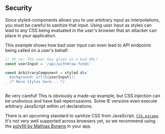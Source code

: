 ## Security

Since styled-components allows you to use arbitrary input as interpolations, you must be
careful to sanitize that input. Using user input as styles can lead to any CSS being evaluated in the user's
browser that an attacker can place in your application.

This example shows how bad user input can even lead to API endpoints being called on a user's
behalf.

```jsx
// Oh no! The user has given us a bad URL!
const userInput = '/api/withdraw-funds'

const ArbitraryComponent = styled.div`
  background: url(${userInput});
  /* More styles here... */
`
```

Be very careful! This is obviously a made-up example, but CSS injection can be unobvious and
have bad repercussions. Some IE versions even execute arbitrary JavaScript within url declarations.

There is an upcoming standard to sanitize CSS from JavaScript, [`CSS.escape`](https://developer.mozilla.org/en-US/docs/Web/API/CSS/escape). It's not very well supported across browsers yet, so we recommend using the [polyfill by Mathias Bynens](https://github.com/mathiasbynens/CSS.escape) in your app.
